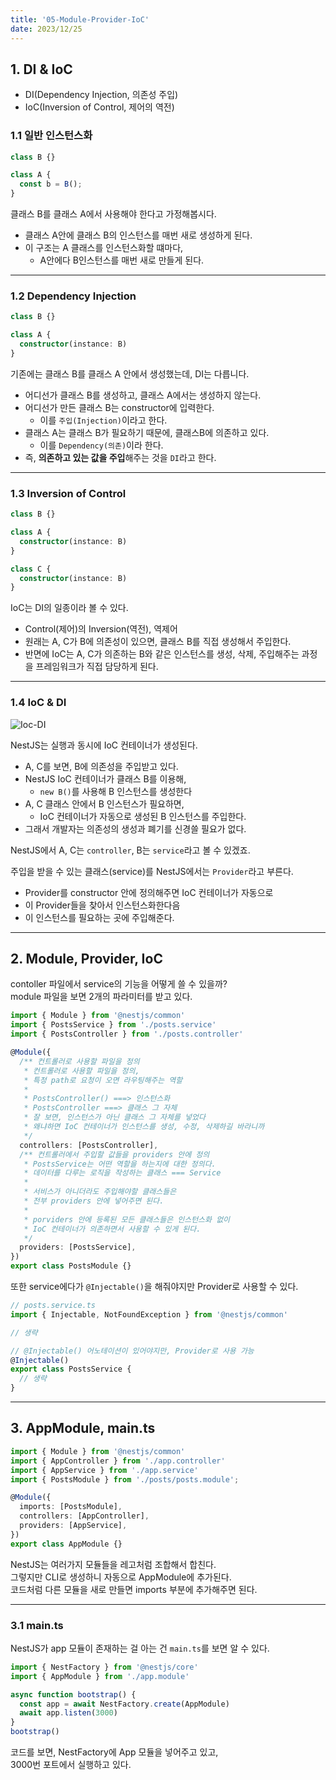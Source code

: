 ```yaml
---
title: '05-Module-Provider-IoC'
date: 2023/12/25
---
```


## 1. DI & IoC

- DI(Dependency Injection, 의존성 주입)
- IoC(Inversion of Control, 제어의 역전)

### 1.1 일반 인스턴스화

```js
class B {}

class A {
  const b = B();
}
```

클래스 B를 클래스 A에서 사용해야 한다고 가정해봅시다.

- 클래스 A안에 클래스 B의 인스턴스를 매번 새로 생성하게 된다.
- 이 구조는 A 클래스를 인스턴스화할 떄마다,
  - A안에다 B인스턴스를 매번 새로 만들게 된다.

---

### 1.2 Dependency Injection

```ts
class B {}

class A {
  constructor(instance: B)
}
```

기존에는 클래스 B를 클래스 A 안에서 생성했는데, DI는 다릅니다.

- 어디선가 클래스 B를 생성하고, 클래스 A에서는 생성하지 않는다.
- 어디선가 만든 클래스 B는 constructor에 입력한다.
  - 이를 `주입(Injection)`이라고 한다.
- 클래스 A는 클래스 B가 필요하기 때문에, 클래스B에 의존하고 있다.
  - 이를 `Dependency(의존)`이라 한다.
- 즉, **의존하고 있는 값을 주입**해주는 것을 `DI`라고 한다.

---

### 1.3 Inversion of Control

```ts
class B {}

class A {
  constructor(instance: B)
}

class C {
  constructor(instance: B)
}
```

IoC는 DI의 일종이라 볼 수 있다.

- Control(제어)의 Inversion(역전), 역제어
- 원래는 A, C가 B에 의존성이 있으면, 클래스 B를 직접 생성해서 주입한다.
- 반면에 IoC는 A, C가 의존하는 B와 같은 인스턴스를 생성, 삭제, 주입해주는 과정을 프레임워크가 직접 담당하게 된다.

---

### 1.4 IoC & DI

![Ioc-DI](https://raw.githubusercontent.com/berenickt/image-server/main/img/nest-ioc-di.png)

NestJS는 실행과 동시에 IoC 컨테이너가 생성된다.

- A, C를 보면, B에 의존성을 주입받고 있다.
- NestJS IoC 컨테이너가 클래스 B를 이용해,
  - `new B()`를 사용해 B 인스턴스를 생성한다
- A, C 클래스 안에서 B 인스턴스가 필요하면,
  - IoC 컨테이너가 자동으로 생성된 B 인스턴스를 주입한다.
- 그래서 개발자는 의존성의 생성과 폐기를 신경쓸 필요가 없다.

NestJS에서 A, C는 `controller`, B는 `service`라고 볼 수 있겠죠.

주입을 받을 수 있는 클래스(service)를 NestJS에서는 `Provider`라고 부른다.

- Provider를 constructor 안에 정의해주면 IoC 컨테이너가 자동으로
- 이 Provider들을 찾아서 인스턴스화한다음
- 이 인스턴스를 필요하는 곳에 주입해준다.

---

## 2. Module, Provider, IoC

contoller 파일에서 service의 기능을 어떻게 쓸 수 있을까? <br />
module 파일을 보면 2개의 파라미터를 받고 있다.

```ts posts.module.ts
import { Module } from '@nestjs/common'
import { PostsService } from './posts.service'
import { PostsController } from './posts.controller'

@Module({
  /** 컨트롤러로 사용할 파일을 정의
   * 컨트롤러로 사용할 파일을 정의,
   * 특정 path로 요청이 오면 라우팅해주는 역할
   *
   * PostsController() ===> 인스턴스화
   * PostsController ===> 클래스 그 자체
   * 잘 보면, 인스턴스가 아닌 클래스 그 자체를 넣었다
   * 왜냐하면 IoC 컨테이너가 인스턴스를 생성, 수정, 삭제하길 바라니까
   */
  controllers: [PostsController],
  /** 컨트롤러에서 주입할 값들을 providers 안에 정의
   * PostsService는 어떤 역할을 하는지에 대한 정의다.
   * 데이터를 다루는 로직을 작성하는 클래스 === Service
   *
   * 서비스가 아니더라도 주입해야할 클래스들은
   * 전부 providers 안에 넣어주면 된다.
   *
   * porviders 안에 등록된 모든 클래스들은 인스턴스화 없이
   * IoC 컨테이너가 의존하면서 사용할 수 있게 된다.
   */
  providers: [PostsService],
})
export class PostsModule {}
```

또한 service에다가 `@Injectable()`을 해줘야지만 Provider로 사용할 수 있다.

```ts posts.service.ts
// posts.service.ts
import { Injectable, NotFoundException } from '@nestjs/common'

// 생략

// @Injectable() 어노테이션이 있어야지만, Provider로 사용 가능
@Injectable()
export class PostsService {
  // 생략
}

```

---

## 3. AppModule, main.ts

```ts app.module.ts
import { Module } from '@nestjs/common'
import { AppController } from './app.controller'
import { AppService } from './app.service'
import { PostsModule } from './posts/posts.module';

@Module({
  imports: [PostsModule],
  controllers: [AppController],
  providers: [AppService],
})
export class AppModule {}
```

NestJS는 여러가지 모듈들을 레고처럼 조합해서 합친다. <br />
그렇지만 CLI로 생성하니 자동으로 AppModule에 추가된다. <br />
코드처럼 다른 모듈을 새로 만들면 imports 부분에 추가해주면 된다.

---

### 3.1 main.ts

NestJS가 app 모듈이 존재하는 걸 아는 건 `main.ts`를 보면 알 수 있다.

```ts main.ts
import { NestFactory } from '@nestjs/core'
import { AppModule } from './app.module'

async function bootstrap() {
  const app = await NestFactory.create(AppModule)
  await app.listen(3000)
}
bootstrap()
```

코드를 보면, NestFactory에 App 모듈을 넣어주고 있고, <br />
3000번 포트에서 실행하고 있다.
